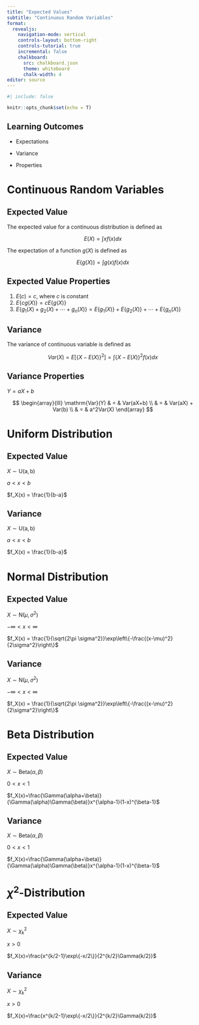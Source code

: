 ```yaml
---
title: "Expected Values"
subtitle: "Continuous Random Variables"
format:
  revealjs:
    navigation-mode: vertical
    controls-layout: bottom-right
    controls-tutorial: true
    incremental: false 
    chalkboard:
      src: chalkboard.json
      theme: whiteboard
      chalk-width: 4
editor: source
---
```


```r
#| include: false

knitr::opts_chunk$set(echo = T)

```

## Learning Outcomes

-   Expectations

-   Variance

-   Properties

# Continuous Random Variables

## Expected Value

The expected value for a continuous distribution is defined as

$$
E(X)=\int x f(x)dx
$$

The expectation of a function $g(X)$ is defined as

$$
E\{g(X)\}=\int g(x)f(x)dx
$$

## Expected Value Properties

1.  $E(c)=c$, where $c$ is constant
2.  $E\{cg(X)\}=cE\{g(X)\}$
3.  $E\{g_1(X)+g_2(X)+\cdots+g_n(X)\}=E\{g_1(X)\}+E\{g_2(X)\}+\cdots+E\{g_n(X)\}$

## Variance

The variance of continuous variable is defined as

$$
Var(X) =  E[\{X-E(X)\}^2] = \int \{X-E(X)\}^2 f(x)dx 
$$

## Variance Properties

$Y=aX+b$

::: fragment
$$
\begin{array}{lll}
\mathrm{Var}(Y) & = & Var(aX+b) \\
 & = & Var(aX) + Var(b) \\
 & = & a^2Var(X)
\end{array}
$$
:::

# Uniform Distribution

## Expected Value

$X\sim\mathrm{U(a,b)}$

$a<x<b$

$f_X(x) = \frac{1}{b-a}$

## Variance

$X\sim\mathrm{U(a,b)}$

$a<x<b$

$f_X(x) = \frac{1}{b-a}$

# Normal Distribution

## Expected Value

$X\sim\mathrm{N}(\mu, \sigma^2)$

$-\infty < x < \infty$

$f_X(x) = \frac{1}{\sqrt{2\pi \sigma^2}}\exp\left\{-\frac{(x-\mu)^2}{2\sigma^2}\right\}$

## Variance

$X\sim\mathrm{N}(\mu, \sigma^2)$

$-\infty < x < \infty$

$f_X(x) = \frac{1}{\sqrt{2\pi \sigma^2}}\exp\left\{-\frac{(x-\mu)^2}{2\sigma^2}\right\}$

# Beta Distribution

## Expected Value

$X\sim\mathrm{Beta}(\alpha, \beta)$

$0<x<1$

$f_X(x)=\frac{\Gamma(\alpha+\beta)}{\Gamma(\alpha)\Gamma(\beta)}x^{\alpha-1}(1-x)^{\beta-1}$

## Variance

$X\sim\mathrm{Beta}(\alpha, \beta)$

$0<x<1$

$f_X(x)=\frac{\Gamma(\alpha+\beta)}{\Gamma(\alpha)\Gamma(\beta)}x^{\alpha-1}(1-x)^{\beta-1}$

# $\chi^2$-Distribution

## Expected Value

$X\sim\chi^2_k$

$x>0$

$f_X(x)=\frac{x^{k/2-1}\exp\{-x/2\}}{2^{k/2}\Gamma(k/2)}$

## Variance

$X\sim\chi^2_k$

$x>0$

$f_X(x)=\frac{x^{k/2-1}\exp\{-x/2\}}{2^{k/2}\Gamma(k/2)}$